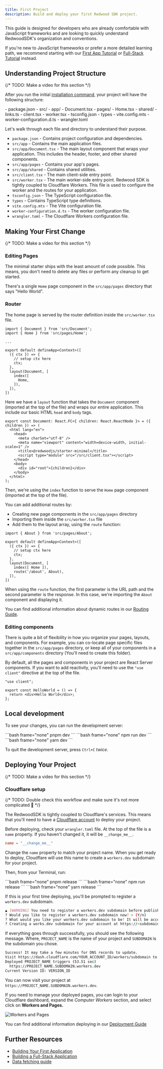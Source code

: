 ```yaml
---
title: First Project
description: Build and deploy your first Redwood SDK project.
---
```



This guide is designed for developers who are already comfortable with JavaScript frameworks and are looking to quickly understand RedwoodSDK's organization and conventions.

If you're new to JavaScript frameworks or prefer a more detailed learning path, we recommend starting with our [First App Tutorial](/tutorials/first-app) or [Full-Stack Tutorial](/tutorials/full-stack) instead.

## Understanding Project Structure

{/* TODO: Make a video for this section */}

After you run the initial [installation command](/getting-started/installation), your project will have the following structure:

<FileTree>
- package.json
- src/
  - app/
    - Document.tsx
    - pages/
      - Home.tsx
    - shared/
      - links.ts
  - client.tsx
  - worker.tsx
- tsconfig.json
- types
- vite.config.mts
- worker-configuration.d.ts
- wrangler.toml
</FileTree>

Let's walk through each file and directory to understand their purpose.
- `package.json` - Contains project configuration and dependencies.
- `src/app` - Contains the main application files.
- `src/app/Document.tsx` - The main layout component that wraps your application. This includes the header, footer, and other shared components.
- `src/app/pages` - Contains your app's pages.
- `src/app/shared` - Contains shared utilities.
- `src/client.tsx` - The main client-side entry point.
- `src/worker.tsx` - The main worker-side entry point. Redwood SDK is tightly coupled to Cloudflare Workers. This file is used to configure the worker and the routes for your application.
- `tsconfig.json` - The TypeScript configuration file.
- `types` - Contains TypeScript type definitions.
- `vite.config.mts` - The Vite configuration file.
- `worker-configuration.d.ts` - The worker configuration file.
- `wrangler.toml` - The Cloudflare Workers configuration file.

## Making Your First Change

{/* TODO: Make a video for this section */}

### Editing Pages

The minimal starter ships with the least amount of code possible. This means, you don't need to delete any files or perform any cleanup to get started.

There's a single `Home` page component in the `src/app/pages` directory that says "Hello World".

### Router

The home page is served by the router definition inside the `src/worker.tsx` file.

```tsx
import { Document } from 'src/Document';
import { Home } from 'src/pages/Home';

...

export default defineApp<Context>([
  ({ ctx }) => {
    // setup ctx here
    ctx;
  },
  layout(Document, [
    index([
      Home,
    ]),
  ]),
])
```

Here we have a `layout` function that takes the `Document` component (imported at the top of the file) and wraps our entire application. This include our basic HTML `head` and `body` tags.

```tsx
export const Document: React.FC<{ children: React.ReactNode }> = ({ children }) => (
  <html lang="en">
    <head>
      <meta charSet="utf-8" />
      <meta name="viewport" content="width=device-width, initial-scale=1" />
      <title>@redwoodjs/starter-minimal</title>
      <script type="module" src="/src/client.tsx"></script>
    </head>
    <body>
      <div id="root">{children}</div>
    </body>
  </html>
);
```

Then, we're using the `index` function to serve the `Home` page component (imported at the top of the file).

You can add additional routes by:
- Creating new page components in the `src/app/pages` directory
- Importing them inside the `src/worker.tsx` file
- Add them to the layout array, using the `route` function:

```tsx
import { About } from 'src/pages/About';

export default defineApp<Context>([
  ({ ctx }) => {
    // setup ctx here
    ctx;
  },
  layout(Document, [
    index([ Home ]),
    route('/about', About),
  ]),
])
```

When using the `route` function, the first parameter is the URL path and the second parameter is the response. In this case, we're importing the `About` component and displaying it.

You can find additional information about dynamic routes in our [Routing Guide](/guides/routing/).

### Editing components

There is quite a bit of flexibility in how you organize your pages, layouts, and components. For example, you can co-locate page specific files together in the `src/app/pages` directory, or keep all of your components in a `src/app/components` directory (You'll need to create this folder).

By default, all the pages and components in your project are React Server components. If you want to add reactivity, you'll need to use the `"use client"` directive at the top of the file.

```tsx
"use client";

export const HelloWorld = () => {
  return <div>Hello World</div>;
};
```

## Local development

To see your changes, you can run the development server:

<Tabs>
  <TabItem label="pnpm">
    ```bash frame="none"
    pnpm dev
    ```
  </TabItem>
  <TabItem label="npm">
    ```bash frame="none"
    npm run dev
    ```
  </TabItem>
  <TabItem label="yarn">
    ```bash frame="none"
    yarn dev
    ```
  </TabItem>
</Tabs>

To quit the development server, press `Ctrl+C` _twice_.


## Deploying Your Project

{/* TODO: Make a video for this section */}

### Cloudflare setup

{/* TODO: Double check this workflow and make sure it's not more complicated 🤪 */}

The RedwoodSDK is tightly coupled to Cloudflare's services. This means that you'll need to have a [Cloudflare account](https://www.cloudflare.com/plans/) to deploy your project.

Before deploying, check your `wrangler.toml` file. At the top of the file is a `name` property. If you haven't changed it, it will be `__change_me__`.

```toml
name = "__change_me__"
```

Change the `name` property to match your project name. When you get ready to deploy, Cloudflare will use this name to create a `workers.dev` subdomain for your project.

Then, from your Terminal, run:

<Tabs>
  <TabItem label="pnpm">
    ```bash frame="none"
    pnpm release
    ```
  </TabItem>
  <TabItem label="npm">
    ```bash frame="none"
    npm run release
    ```
  </TabItem>
  <TabItem label="yarn">
    ```bash frame="none"
    yarn release
    ```
  </TabItem>
</Tabs>

If this is your first time deploying, you'll be prompted to register a `workers.dev` subdomain.

```bash frame="none"
▲ [WARNING] You need to register a workers.dev subdomain before publishing to workers.dev
? Would you like to register a workers.dev subdomain now? > (Y/n)
? What would you like your workers.dev subdomain to be? It will be accessible at https://<subdomain>.workers.dev >
? Creating a works.dev subdomain for your account at https://<subdomain>.workers.dev. Ok to proceed? > (Y/n)
```

If everything goes through successfully, you should see the following message. Where, `PROJECT_NAME` is the name of your project and `SUBDOMAIN` is the subdomain you chose.

```bash frame="none"
Success! It may take a few minutes for DNS records to update.
Visit https://dash.cloudflare.com/YOUR_ACCOUNT_ID/workers/subdomain to edit your workers.dev subdomain
Deployed PROJECT_NAME triggers (53.51 sec)
  https://PROJECT_NAME.SUBDOMAIN.workers.dev
Current Version ID: VERSION_ID
```

You can now visit your project at `https://PROJECT_NAME.SUBDOMAIN.workers.dev`.

If you need to manage your deployed pages, you can login to your Cloudflare dashboard, expand the *Computer Workers* section, and select click on **Workers and Pages.**

![Workers and Pages](./images/workers-pages.png)

You can find additional information deploying in our [Deployment Guide](/guides/deployment/cloudflare)

## Further Resources
- [Building Your First Application](/tutorial/first)
- [Building a Full-Stack Application](/tutorial/full-stack)
- [Data fetching guide](/guides/db-data/crud)
